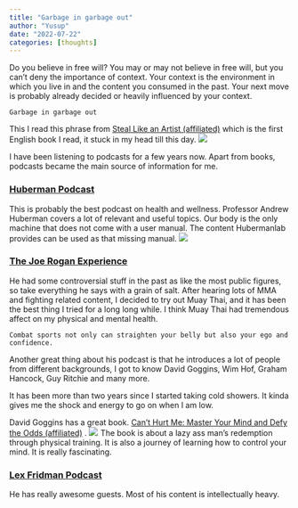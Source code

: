 ```yaml
---
title: "Garbage in garbage out"
author: "Yusup"
date: "2022-07-22"
categories: [thoughts]
---
```



Do you believe in free will?
You may or may not believe in free will, but you can't deny the importance of context. 
Your context is the environment in which you live in and the content you consumed in the past. 
Your next move is probably already decided or heavily influenced by your context.

```
Garbage in garbage out
```
This I read this phrase from [Steal Like an Artist (affiliated)](https://amzn.to/3cyoLlW) which is the first English book I read, it stuck in my head till this day.
<a href="https://www.amazon.com/Steal-Like-Artist-Things-Creative-ebook/dp/B0074QGGK6?_encoding=UTF8&qid=1658446462&sr=8-1&linkCode=li3&tag=lsgrep09-20&linkId=22063f56b55ee072d0b4c08271bc1a2e&language=en_US&ref_=as_li_ss_il" target="_blank"><img border="0" src="//ws-na.amazon-adsystem.com/widgets/q?_encoding=UTF8&ASIN=B0074QGGK6&Format=_SL250_&ID=AsinImage&MarketPlace=US&ServiceVersion=20070822&WS=1&tag=lsgrep09-20&language=en_US" ></a><img src="https://ir-na.amazon-adsystem.com/e/ir?t=lsgrep09-20&language=en_US&l=li3&o=1&a=B0074QGGK6" width="1" height="1" border="0" alt="" style="border:none !important; margin:0px !important;" />


I have been listening to podcasts for a few years now. Apart from books, podcasts became the main source of information for me.

### [Huberman Podcast](https://hubermanlab.com/)
This is probably the best podcast on health and wellness.
Professor Andrew Huberman covers a lot of relevant and useful topics. Our body is the only machine that does not come with a user manual.
The content Hubermanlab provides can be used as that missing manual. 
![](hubermanlab.png)

### [The Joe Rogan Experience](https://open.spotify.com/show/4rOoJ6Egrf8K2IrywzwOMk)
He had some controversial stuff in the past as like the most public figures, so take everything he says with a grain of salt. 
After hearing lots of MMA and fighting related content, I decided to try out Muay Thai, and it has been the best thing I tried for a long long while.
I think Muay Thai had tremendous affect on my physical and mental health. 

```
Combat sports not only can straighten your belly but also your ego and confidence.
```

Another great thing about his podcast is that he introduces a lot of people from different backgrounds, 
I got to know David Goggins, Wim Hof, Graham Hancock, Guy Ritchie and many more. 

It has been more than two years since I started taking cold showers. It kinda gives me the shock and energy to go on when I am low.

David Goggins has a great book. [Can't Hurt Me: Master Your Mind and Defy the Odds (affiliated)](https://amzn.to/3PpQqny) .
<a href="https://www.amazon.com/Cant-Hurt-Me-David-Goggins-audiobook/dp/B07KKP62FW?_encoding=UTF8&qid=1658449103&sr=8-1&linkCode=li3&tag=lsgrep09-20&linkId=fa0d2fe16d301c5bc615f84c4773754a&language=en_US&ref_=as_li_ss_il" target="_blank"><img border="0" src="//ws-na.amazon-adsystem.com/widgets/q?_encoding=UTF8&ASIN=B07KKP62FW&Format=_SL250_&ID=AsinImage&MarketPlace=US&ServiceVersion=20070822&WS=1&tag=lsgrep09-20&language=en_US" ></a><img src="https://ir-na.amazon-adsystem.com/e/ir?t=lsgrep09-20&language=en_US&l=li3&o=1&a=B07KKP62FW" width="1" height="1" border="0" alt="" style="border:none !important; margin:0px !important;" />
The book is about a lazy ass man's redemption through physical training. It is also a journey of learning how to control your mind. It is really fascinating.

### [Lex Fridman Podcast](https://lexfridman.com/podcast/)
He has really awesome guests. Most of his content is intellectually heavy. 
